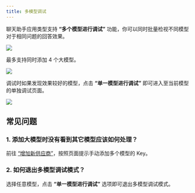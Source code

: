 ```yaml
---
title: 多模型调试
---
```


聊天助手应用类型支持 **“多个模型进行调试”** 功能，你可以同时批量检视不同模型对于相同问题的回答效果。

![](https://assets-docs.dify.ai/dify-enterprise-mintlify/zh_CN/guides/application-orchestrate/d0de3f1edca55af986a6b213876ed3ff.png)

最多支持同时添加 4 个大模型。

![](https://assets-docs.dify.ai/dify-enterprise-mintlify/zh_CN/guides/application-orchestrate/74003eeacf3f4f8f0d7cb6c3ad20c84a.png)

调试时如果发现效果较好的模型，点击 **“单一模型进行调试”** 即可进入至当前模型的单独调试页面。

![](https://assets-docs.dify.ai/2025/02/d273dee2ec4c04f7208a4f7a8b3a86db.png)

## 常见问题

### 1. 添加大模型时没有看到其它模型应该如何处理？

前往 [“增加新供应商”](/zh-hans/guides/model-configuration/new-provider)，按照页面提示手动添加多个模型的 Key。

### 2. 如何退出多模型调试模式？

选择任意模型，点击 **“单一模型进行调试”** 选项即可退出多模型调试模式。

